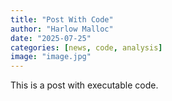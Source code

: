 ```yaml
---
title: "Post With Code"
author: "Harlow Malloc"
date: "2025-07-25"
categories: [news, code, analysis]
image: "image.jpg"
---
```


This is a post with executable code.
